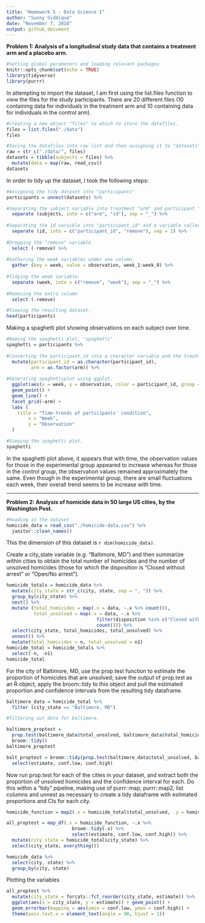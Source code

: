 ```yaml
---
title: "Homework 5 - Data Science I"
author: "Sunny Siddique"
date: "November 7, 2018"
output: github_document
---
```


**Problem 1: Analysis of a longitudinal study data that contains a treatment arm and a placebo arm.**


```r
#Setting global parameters and loading relevant packages
knitr::opts_chunk$set(echo = TRUE)
library(tidyverse)
library(purrr)
```

In attempting to import the dataset, I am first using the list.files function to view the files for the study participants. There are 20 different files (10 containing data for individuals in the treatment arm and 10 containing data for individuals in the control arm).
```r
#Creating a new object "files" to which to store the datafiles.
files = list.files("./data")
files
```

```r
#Saving the datafiles into raw list and then assigning it to "datasets".
raw = str_c("./data/", files)
datasets = tibble(subjects = files) %>% 
  mutate(data = map(raw, read_csv))
datasets
```

In order to tidy up the dataset, I took the following steps:

```r
#Assigning the tidy dataset into "participants" 
participants = unnest(datasets) %>% 

#Separating the subject variable into treatment "arm" and participant "id" variable.
  separate (subjects, into = c("arm", "id"), sep = "_") %>% 
  
#Separating the id varaible into "participant_id" and a variable called "remove" that will be dropped later. 
  separate (id, into = c("participant_id", "remove"), sep = 2) %>% 
  
#Dropping the "remove" variable
  select (-remove) %>% 
  
#Gathering the week variables under one column. 
  gather (key = week, value = observation, week_1:week_8) %>% 
  
#Tidying the week variable. 
  separate (week, into = c("remove", "week"), sep = "_") %>% 
  
#Removing the extra column
  select (-remove)

#Viewing the resulting dataset. 
head(participants)
```

Making a spaghetti plot showing observations on each subject over time.

```r
#Naming the spaghetti plot, "spaghetti"
spaghetti = participants %>% 
  
#Converting the participant_id into a character variable and the treatment arm varible into a factor variable to be able to piece together the spaghetti plot. 
  mutate(participant_id = as.character(participant_id),
         arm = as.factor(arm)) %>% 
  
#Generating spaghettiplot using ggplot. 
  ggplot(aes(x = week, y = observation, color = participant_id, group = participant_id)) +
  geom_point() + 
  geom_line() +
  facet_grid(~arm) +
  labs (
    title = "Time-trends of participants' condition",
        x = "Week",
        y = "Observation"
  )

#Viewing the spaghetti plot. 
spaghetti
```

In the spaghetti plot above, it appears that with time, the observation values for those in the experimental group appeared to increase whereas for those in the control group, the observation values remained approximately the same. Even though in the experimental group, there are small fluctuations each week, their overall trend seems to be increase with time. 

-------------------------------------------------------------
**Problem 2: Analysis of homicide data in 50 large US cities, by the Washington Post.**


```r
#Reading in the dataset
homicide_data = read_csv("./homicide-data.csv") %>% 
  janitor::clean_names()
```

This the dimension of this dataset is `r dim(homicide_data)`.

Create a city_state variable (e.g. “Baltimore, MD”) and then summarize within cities to obtain the total number of homicides and the number of unsolved homicides (those for which the disposition is “Closed without arrest” or “Open/No arrest”).

```r
homicide_totals = homicide_data %>% 
  mutate(city_state = str_c(city, state, sep = ", ")) %>% 
  group_by(city_state) %>% 
  nest() %>% 
  mutate (total_homicides = map(.x = data, ~.x %>% count()),
          total_unsolved = map(.x = data, ~.x %>% 
                                 filter(disposition %in% c("Closed without arrest","Open/No arrest")) %>% 
                                 count())) %>% 
  select(city_state, total_homicides, total_unsolved) %>% 
  unnest() %>% 
  mutate(total_homicides = n, total_unsolved = n1)
homicide_total = homicide_totals %>% 
  select(-n, -n1)
homicide_total
```

For the city of Baltimore, MD, use the prop.test function to estimate the proportion of homicides that are unsolved; save the output of prop.test as an R object, apply the broom::tidy to this object and pull the estimated proportion and confidence intervals from the resulting tidy dataframe.

```r
baltimore_data = homicide_total %>% 
  filter (city_state == "Baltimore, MD")

#filtering out data for baltimore. 

baltimore_proptest = 
  prop.test(baltimore_data$total_unsolved, baltimore_data$total_homicides) %>% 
  broom::tidy()
baltimore_proptest
```

```r
balt_proptest = broom::tidy(prop.test(baltimore_data$total_unsolved, baltimore_data$total_homicides)) %>% 
  select(estimate, conf.low, conf.high)
```

Now run prop.test for each of the cities in your dataset, and extract both the proportion of unsolved homicides and the confidence interval for each. Do this within a “tidy” pipeline, making use of purrr::map, purrr::map2, list columns and  unnest as necessary to create a tidy dataframe with estimated proportions and CIs for each city.

```r
homicide_function = map2(.x = homicide_total$total_unsolved, .y = homicide_total$total_homicides, ~ prop.test(.x, .y))

all_proptest = map_df(.x = homicide_function, ~.x %>% 
                        broom::tidy(.x) %>% 
                        select(estimate, conf.low, conf.high)) %>% 
  mutate(city_state = homicide_total$city_state) %>% 
  select(city_state, everything())

homicide_data %>% 
  select(city, state) %>% 
  group_by(city, state)
```


Plotting the variables
```r
all_proptest %>% 
  mutate(city_state = forcats::fct_reorder(city_state, estimate)) %>% 
  ggplot(aes(x = city_state, y = estimate)) + geom_point() +
  geom_errorbar(mapping = aes(ymin = conf.low, ymax = conf.high)) +
  theme(axis.text.x = element_text(angle = 90, hjust = 1))
```

